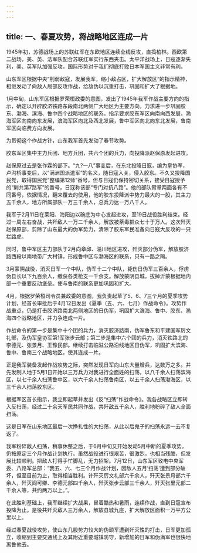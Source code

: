 ```yaml
---
---
---
```

title: 一、春夏攻势，将战略地区连成一片
---




1945年初，苏德战场上的苏联红军在东欧地区连续全线反攻，直捣柏林。西欧第二战场，美、英、法军队配合苏联红军实行东西夹击。太平洋战场上，日寇逐渐失利，美、英军队加强反攻，国际形势对于我们彻底打败日本军国主义非常有利。

山东军区根据中央“削弱敌寇，发展我军，缩小敌占区，扩大解放区”的指示精神，相继发动了向敌人局部反攻作战，给敌伪以沉重打击，巩固和扩大了根据地。

1月中旬，山东军区根据罗荣桓政委的意图，发出了1945年我军作战主要方向的指示，确定以开辟胶济铁路东段南北两侧广大地区为主要方向，力求进一步巩固胶东、渤海、滨海、鲁中四个战略地区的联系。指示要求胶东军区向南向西发展，渤海军区向南向东发展，滨海军区向北及西北发展，鲁中军区向北向东北发展，鲁南军区向临费方向发展。

为贯彻这个作战方针，山东我军首先发动了春节攻势。

胶东军区集中主力兵团、地方兵团，共六个团的兵力，向投降派赵保原发起进攻。

赵保原过去是张作霖的部下。“九?一八”事变后，在东北投降日寇，编为皇协军，卢沟桥事变后，以“满洲国派遣军”的名义，随日寇入关，侵入胶东。不久又投降国民党，取得国民党“整编第12师”番号，但与日寇仍保持密切关系，接受日寇授予的“剿共第7路军”的番号，日寇称该部“专门对抗八路”。他的部队臂章两面各有不同番号，依据情况，翻来覆去的使用，他的胶东投降派中势力最大的一股，其主力五千余人，地方所属部队一万三千余人，总兵力达一万八千人。

我军于2月11日在莱阳、海阳边以碗底为中心发起进攻，至19日战役胜利结束。经过一周左右奋战，共歼敌人一万二千余人，解放被荼毒群众七十于万人。这次歼灭赵保原部，剪除了山东最大的伪军势力，清除了胶东军民准备向日寇大反攻的一只拦路虎。

同时，鲁中军区主力部队于2月向章邱、淄川地区进攻，歼灭部分伪军，解放胶济路西段以南地带广大村镇，形成鲁中区与渤海区的联系，只有一路之隔。

3月蒙阴战役，消灭日军一个中队，伪军十二个中队，毙伤日伪军三百余人，俘虏伪县长以下九百余人，缴获各类枪支一千余支。解放蒙阴县城，拔掉沂蒙根据地内部一个重要反动堡垒。使与鲁南的联系更加巩固和扩大。

4月，根据罗荣桓司令员兼政委的意图，我负责起草了5、6、7三个月的夏季攻势计划，经首长审批后于4月12日发出《夏季（五、六、七月）作战命令》。攻势作战重点，仍是打击胶济路南北两侧地区的日伪军，巩固扩大滨海、鲁中、胶东、渤海四个战略地区，并力争连成一片。

作战命令的第一步是集中十个团的兵力，消灭胶济路南，伪军鲁东和平建国军厉文礼部，及伪军皇协军第1军张步云部；第二步是集中六个团的兵力，消灭铁路北的李德元、张景月、王豫民部。继续打击临滋公路沿线地区日伪军，巩固扩大滨海、鲁中、鲁南三个战略地区，使其连成一片。

正是我军装备发起作战攻势之际，突然发现日军向山东大量增兵，达数万之多。并先发制人地于5月1日开始以三万兵力对我进行全面姓的扫荡，以八千余人扫荡滨海区，以七千余人扫荡鲁中区，以六千余人扫荡鲁南区，以五千余人扫荡渤海区，以三千余人扫荡胶东区。

根据军区首长指示，我立即起草并发出《反“扫荡”作战命令》。我各战略区立即转入反扫荡，经过二十余天军民共同作战，共歼敌五千余人，胜利地粉碎了敌人全面扫荡。

这是日军在山东地区最后一次挣扎性的大扫荡，从此以后鬼子的扫荡永远一去不复返了。

我军粉碎敌人扫荡，稍事休整之后，于6月中旬又开始发动5月中断的夏季攻势，仍按原定三个月作战计划执行。虽然战役进行很艰苦，很激烈，也相当残酷，但发展比较顺利。把敌人打得手忙脚乱，无力招架。7月12日，山东军区致电中央军委、八路军总部：“我五、六、七三个月作战计划，因敌人五月‘扫荡‘遭到部分破坏，但至目前为止，取得相当胜利。计歼灭厉文礼部六千余人，歼灭张景月部六千余人，歼灭阎可卿、李德元部四千余人，歼灭张步云部三千余人，歼灭张里元部二千余人等，共约两万以上。”。

在此胜利基础上，我军继续扩大战果，冒着酷热和暑雨，连续作战，直到日寇宣布投降为止。是役共歼灭敌人三万余人，解放县城九座，扩大解放区面积一万平方公里以上。

经过春夏战役攻势，使山东几股势力较大的伪顽军遭到歼灭性的打击，日军更加孤立，收缩到主要交通线上及其附近重要城镇防守，新增加的日军和伪满军也很快地离鲁他去。